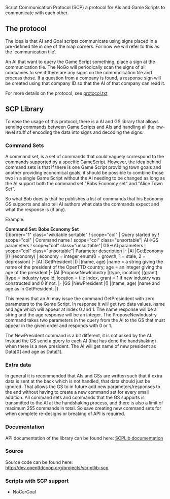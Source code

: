 {{en/Note|SCP is work in progress. Currently there has not yet been a release to tt-forums nor bananas.}}

Script Communication Protocol (SCP) a protocol for AIs and Game Scripts to communicate with each other. 


== The protocol ==
The idea is that AI and Goal scripts communicate using signs placed in a pre-defined tile in one of the map corners. For now we will refer to this as the 'communication tile'. 

An AI that want to query the Game Script something, place a sign at the communication tile. The NoGo will periodically scan the signs of all companies to see if there are any signs on the communication tile and process those. If a question from a company is found, a response sign will be created using that company ID so that the AI of that company can read it.

For more details on the protocol, see [http://dev.openttdcoop.org/projects/scriptlib-scp/repository/entry/protocol.txt protocol.txt]

== SCP Library ==
To ease the usage of this protocol, there is a AI and GS library that allows sending commands between Game Scripts and AIs and handling all the low-level stuff of encoding the data into signs and decoding the signs.

=== Command Sets ===
A command set, is a set of commands that could vaguely correspond to the commands supported by a specific GameScript. However, the idea behind command sets is that if there is one Game Script providing town goals and another providing economical goals, it should be possible to combine those two in a single Game Script without the AI needing to be changed as long as the AI support both the command set "Bobs Economy set" and "Alice Town Set".

So what Bob does is that he publishes a list of commands that his Economy GS supports and also tell AI authors what data the commands expect and what the response is (if any).

Example:

'''Command Set: Bobs Economy Set'''<br/>
{|border="1"  class="wikitable sortable"
! scope="col" | Query started by
! scope="col" | Command name
! scope="col" class="unsortable"| AI->GS parameters
! scope="col" class="unsortable"| GS->AI parameters
! scope="col" class="unsortable"| Parameter description
|-
|AI
|GetEconomy
|()
|(economy)
| economy = integer enum(0 = growth, 1 = stale, 2 = depression)
|-
|AI
|GetPresident
|()
|(name, age)
|name = a string giving the name of the president of the OpenTTD country; age = an integer giving the age of the president
|-
|AI
|ProposeNewIndustry
|(type, location)
|(grant)
|type = industry type id, location = tile index, grant = 1 if new industry was constructed and 0 if not.
|-
|GS
|NewPresident
|()
|(name, age)
|name and age as in GetPresident.
|}

This means that an AI may issue the command GetPresindent with zero parameters to the Game Script. In response it will get two data values. name and age which will appear at index 0 and 1. The name response will be a string and the age response will be an integer. The ProposeNewIndustry command takes two parameters in the query from the AI to the GS that must appear in the given order and responds with 0 or 1. 

The NewPresident command is a bit different, it is not asked by the AI. Instead the GS send a query to each AI (that has done the handshaking) when there is a new president. The AI will get name of new president as Data[0] and age as Data[1]. 

=== Extra data ===
In general it is recommended that AIs and GSs are written such that if extra data is sent at the back which is not handled, that data should just be ignored. That allows the GS to in future add new parameters/responses to the end without having to create a new command set for every small addition. All command sets and commands that the GS supports is transmitted to the AI at the handshaking process, and there is also a limit of maximum 255 commands in total. So save creating new command sets for when complete re-designs or breaking of API is required.

=== Documentation ===
API documentation of the library can be found here:
[[en/Development/Script/SCPLib doc|SCPLib documentation]]

=== Source ===
Source code can be found here: http://dev.openttdcoop.org/projects/scriptlib-scp

=== Scripts with SCP support ===
* NoCarGoal